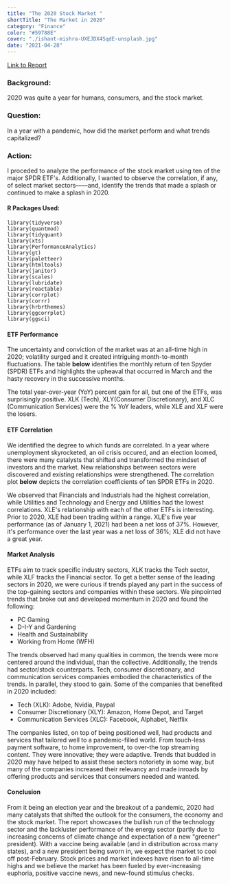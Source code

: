 ```yaml
---
title: "The 2020 Stock Market "
shortTitle: "The Market in 2020"
category: "Finance"
color: "#59788E"
cover: "./ishant-mishra-UXEJDX4SqdE-unsplash.jpg"
date: "2021-04-28"
---
```

[Link to Report](https://drewbyts.github.io/Market-Analysis/)


### Background:

2020 was quite a year for humans, consumers, and the stock market. 


### Question: 

In a year with a pandemic, how did the market perform and what trends capitalized? 

### Action:   

I proceded to analyze the performance of the stock market using ten of the major SPDR ETF's. 
Additionally, I wanted to observe the correlation, if any, of select market sectors——and, identify
the trends that made a splash or continued to make a splash in 2020. 



#### R Packages Used:
```{r}
library(tidyverse)
library(quantmod)
library(tidyquant)
library(xts)
library(PerformanceAnalytics)
library(gt)
library(paletteer)
library(htmltools)
library(janitor)
library(scales)
library(lubridate)
library(reactable)
library(corrplot)
library(corrr)
library(hrbrthemes)
library(ggcorrplot)
library(ggsci)
```

#### ETF Performance
The uncertainty and conviction of the market was at an all-time high in 2020; volatility 
surged and it created intriguing month-to-month fluctuations. The table **below** 
identifies the monthly return of ten Spyder (SPDR) ETFs and highlights the upheaval 
that occurred in March and the hasty recovery in the successive months. 

The total year-over-year (YoY) percent gain for all, but one of the ETFs, was 
surprisingly positive. XLK (Tech), XLY(Consumer Discretionary), and 
XLC (Communication Services) were the % YoY leaders, while XLE and XLF were the losers. 

#### ETF Correlation
We identified the degree to which funds are correlated. In a year where unemployment 
skyrocketed, an oil crisis occured, and an election loomed, there were many 
catalysts that shifted and transformed the mindset of investors and the market. 
New relationships between sectors were discovered and existing relationships were strengthened. 
The correlation plot **below** depicts the correlation coefficients of ten SPDR ETFs in 2020. 



We observed that Financials and Industrials had the highest correlation, 
while Utilities and Technology and Energy and Utilities had the lowest correlations. 
XLE's relationship with each of the other ETFs is interesting. Prior to 2020, 
XLE had been trading within a range. XLE's five year performance (as of January 1, 2021) 
had been a net loss of 37%. However, it's performance over the last year was a net loss of 36%; 
XLE did not have a great year.  


#### Market Analysis
ETFs aim to track specific industry sectors, XLK tracks the Tech sector, 
while XLF tracks the Financial sector. To get a better sense of the 
leading sectors in 2020, we were curious if trends played any part in the success
 of the top-gaining sectors and companies within these sectors. We pinpointed trends 
 that broke out and developed momentum in 2020 and found the following:

* PC Gaming
* D-I-Y and Gardening
* Health and Sustainability
* Working from Home (WFH)

The trends observed had many qualities in common, the trends were more centered around 
the individual, than the collective. Additionally, the trends had sector/stock counterparts. 
Tech, consumer discretionary, and communication services companies embodied the characteristics of the trends. 
In parallel, they stood to gain. Some of the companies that benefited in 2020 included: 

* Tech (XLK): Adobe, Nvidia, Paypal
* Consumer Discretionary (XLY): Amazon, Home Depot, and Target
* Communication Services (XLC): Facebook, Alphabet, Netflix

The companies listed, on top of being positioned well, had products and services that 
tailored well to a pandemic-filled world. From touch-less payment software, 
to home improvement, to over-the top streaming content. They were innovative; 
they were adaptive. Trends that budded in 2020 may have helped to assist these sectors 
notoriety in some way, but many of the companies increased their relevancy and made 
inroads by offering products and services that consumers needed and wanted. 


#### Conclusion
From it being an election year and the breakout of a pandemic, 2020 had many 
catalysts that shifted the outlook for the consumers, the economy and the stock market. 
The report showcases the bullish run of the technology sector and the lackluster 
performance of the energy sector (partly due to increasing concerns of climate 
change and expectation of a new "greener" president). With a vaccine being available 
(and in distribution across many states), and a new president being sworn in, we expect 
the market to cool off post-February. Stock prices and market indexes have risen to 
all-time highs and we believe the market has been fueled by ever-increasing euphoria, 
positive vaccine news, and new-found stimulus checks.

